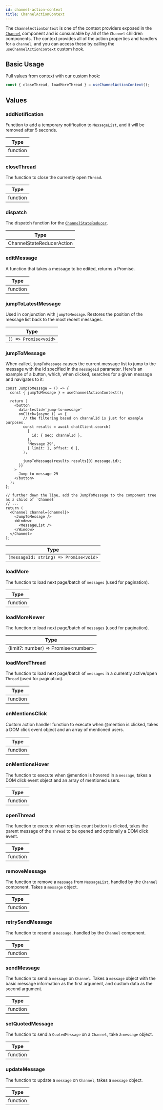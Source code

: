 ```yaml
---
id: channel-action-context
title: ChannelActionContext
---
```


The `ChannelActionContext` is one of the context providers exposed in the [`Channel`](../core-components/channel.mdx) component and is consumable by all of the `Channel` children components. The context provides all of the action properties and handlers for a `channel`,
and you can access these by calling the `useChannelActionContext` custom hook.

## Basic Usage

Pull values from context with our custom hook:

```jsx
const { closeThread, loadMoreThread } = useChannelActionContext();
```

## Values

### addNotification

Function to add a temporary notification to `MessageList`, and it will be removed after 5 seconds.

| Type     |
| -------- |
| function |
|          |

### closeThread

The function to close the currently open `Thread`.

| Type     |
| -------- |
| function |

### dispatch

The dispatch function for the [`ChannelStateReducer`](https://github.com/GetStream/stream-chat-react/blob/master/src/components/Channel/channelState.ts).

| Type                      |
| ------------------------- |
| ChannelStateReducerAction |

### editMessage

A function that takes a message to be edited, returns a Promise.

| Type     |
| -------- |
| function |

### jumpToLatestMessage

Used in conjunction with `jumpToMessage`. Restores the position of the message list back to the most recent messages.

| Type                  |
| --------------------- |
| `() => Promise<void>` |

### jumpToMessage

When called, `jumpToMessage` causes the current message list to jump to the message with the id specified in the `messageId` parameter.
Here's an example of a button, which, when clicked, searches for a given message and navigates to it:

```tsx
const JumpToMessage = () => {
  const { jumpToMessage } = useChannelActionContext();

  return (
    <button
      data-testid='jump-to-message'
      onClick={async () => {
        // the filtering based on channelId is just for example purposes.
        const results = await chatClient.search(
          {
            id: { $eq: channelId },
          },
          'Message 29',
          { limit: 1, offset: 0 },
        );

        jumpToMessage(results.results[0].message.id);
      }}
    >
      Jump to message 29
    </button>
  );
};

// further down the line, add the JumpToMessage to the component tree as a child of `Channel`
// ...
return (
  <Channel channel={channel}>
    <JumpToMessage />
    <Window>
      <MessageList />
    </Window>
  </Channel>
);
```

| Type                                   |
| -------------------------------------- |
| `(messageId: string) => Promise<void>` |

### loadMore

The function to load next page/batch of `messages` (used for pagination).

| Type     |
| -------- |
| function |

### loadMoreNewer

The function to load next page/batch of `messages` (used for pagination).

| Type                                 |
| ------------------------------------ |
| (limit?: number) => Promise<number\> |

### loadMoreThread

The function to load next page/batch of `messages` in a currently active/open `Thread` (used for pagination).

| Type     |
| -------- |
| function |

### onMentionsClick

Custom action handler function to execute when @mention is clicked, takes a DOM click event object and an array of mentioned users.

| Type     |
| -------- |
| function |

### onMentionsHover

The function to execute when @mention is hovered in a `message`, takes a DOM click event object and an array of mentioned users.

| Type     |
| -------- |
| function |

### openThread

The function to execute when replies count button is clicked, takes the parent message of the `Thread` to be opened and optionally a DOM click event.

| Type     |
| -------- |
| function |

### removeMessage

The function to remove a `message` from `MessageList`, handled by the `Channel` component. Takes a `message` object.

| Type     |
| -------- |
| function |

### retrySendMessage

The function to resend a `message`, handled by the `Channel` component.

| Type     |
| -------- |
| function |

### sendMessage

The function to send a `message` on `Channel`. Takes a `message` object with the basic message information as the first argument, and custom data as the second argument.

| Type     |
| -------- |
| function |

### setQuotedMessage

The function to send a `QuotedMessage` on a `Channel`, take a `message` object.

| Type     |
| -------- |
| function |

### updateMessage

The function to update a `message` on `Channel`, takes a `message` object.

| Type     |
| -------- |
| function |
